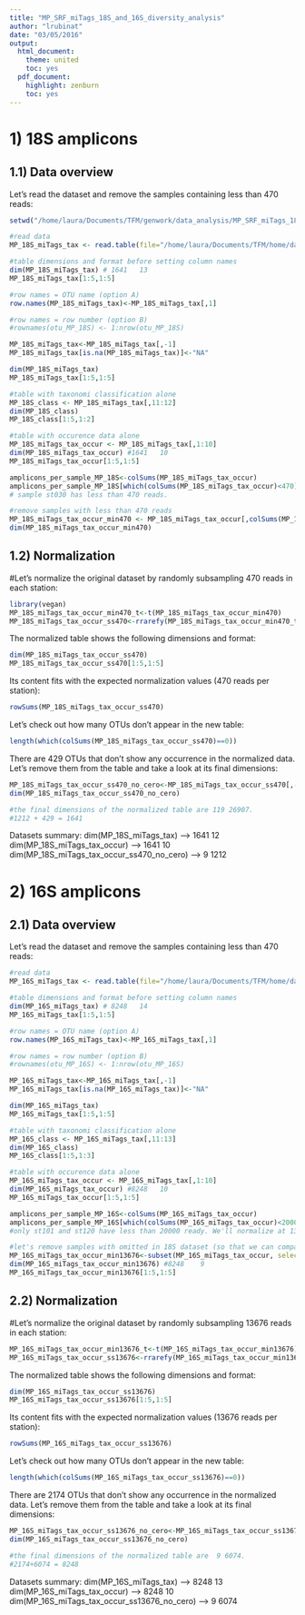 ```yaml
---
title: "MP_SRF_miTags_18S_and_16S_diversity_analysis"
author: "lrubinat"
date: "03/05/2016"
output:
  html_document:
    theme: united
    toc: yes
  pdf_document:
    highlight: zenburn
    toc: yes
---
```


<!--- INITIALIZATION
```r
#error hook to kill knitr in case of errors
library(knitr)
knit_hooks$set(error = function(x, options) stop(x))
opts_chunk$set(cache=TRUE, autodep=TRUE)
```
--->

# 1) 18S amplicons

## 1.1) Data overview

Let's read the dataset and remove the samples containing less than 470 reads:

``` r
setwd("/home/laura/Documents/TFM/genwork/data_analysis/MP_SRF_miTags_18S_and_16S_diversity_analysis/")

#read data 
MP_18S_miTags_tax <- read.table(file="/home/laura/Documents/TFM/home/data/TARASPINA/SRF_miTags/MP_SRF/otu_table99_MP_SRF_18S.txt", head=TRUE, fill=TRUE)

#table dimensions and format before setting column names
dim(MP_18S_miTags_tax) # 1641   13
MP_18S_miTags_tax[1:5,1:5]

#row names = OTU name (option A)
row.names(MP_18S_miTags_tax)<-MP_18S_miTags_tax[,1]

#row names = row number (option B)
#rownames(otu_MP_18S) <- 1:nrow(otu_MP_18S)

MP_18S_miTags_tax<-MP_18S_miTags_tax[,-1]
MP_18S_miTags_tax[is.na(MP_18S_miTags_tax)]<-"NA"

dim(MP_18S_miTags_tax)
MP_18S_miTags_tax[1:5,1:5]

#table with taxonomi classification alone
MP_18S_class <- MP_18S_miTags_tax[,11:12]
dim(MP_18S_class)
MP_18S_class[1:5,1:2]

#table with occurence data alone
MP_18S_miTags_tax_occur <- MP_18S_miTags_tax[,1:10]
dim(MP_18S_miTags_tax_occur) #1641   10
MP_18S_miTags_tax_occur[1:5,1:5]

amplicons_per_sample_MP_18S<-colSums(MP_18S_miTags_tax_occur)
amplicons_per_sample_MP_18S[which(colSums(MP_18S_miTags_tax_occur)<470)]
# sample st030 has less than 470 reads.

#remove samples with less than 470 reads
MP_18S_miTags_tax_occur_min470 <- MP_18S_miTags_tax_occur[,colSums(MP_18S_miTags_tax_occur) >= 470]
dim(MP_18S_miTags_tax_occur_min470)
```


## 1.2) Normalization

#Let's normalize the original dataset by randomly subsampling 470 reads in each station:

``` r
library(vegan)
MP_18S_miTags_tax_occur_min470_t<-t(MP_18S_miTags_tax_occur_min470)
MP_18S_miTags_tax_occur_ss470<-rrarefy(MP_18S_miTags_tax_occur_min470_t, 470)
```

The normalized table shows the following dimensions and format:

```r
dim(MP_18S_miTags_tax_occur_ss470)
MP_18S_miTags_tax_occur_ss470[1:5,1:5]
```

Its content fits with the expected normalization values (470 reads per station):

``` r
rowSums(MP_18S_miTags_tax_occur_ss470)
```

Let's check out how many OTUs don't appear in the new table:

```r
length(which(colSums(MP_18S_miTags_tax_occur_ss470)==0)) 
```

There are 429 OTUs that don't show any occurrence in the normalized data. Let's remove them from the table and take a look at its final dimensions:

```r
MP_18S_miTags_tax_occur_ss470_no_cero<-MP_18S_miTags_tax_occur_ss470[,-(which(colSums(MP_18S_miTags_tax_occur_ss470)==0))]
dim(MP_18S_miTags_tax_occur_ss470_no_cero)

#the final dimensions of the normalized table are 119 26907.
#1212 + 429 = 1641
```

Datasets summary:
dim(MP_18S_miTags_tax) --> 1641   12
dim(MP_18S_miTags_tax_occur) --> 1641   10
dim(MP_18S_miTags_tax_occur_ss470_no_cero) --> 9 1212



# 2) 16S amplicons

## 2.1) Data overview

Let's read the dataset and remove the samples containing less than 470 reads:

``` r

#read data 
MP_16S_miTags_tax <- read.table(file="/home/laura/Documents/TFM/home/data/TARASPINA/SRF_miTags/MP_SRF/otu_table99_MP_SRF_16S.txt", head=TRUE, fill=TRUE)

#table dimensions and format before setting column names
dim(MP_16S_miTags_tax) # 8248   14
MP_16S_miTags_tax[1:5,1:5]

#row names = OTU name (option A)
row.names(MP_16S_miTags_tax)<-MP_16S_miTags_tax[,1]

#row names = row number (option B)
#rownames(otu_MP_16S) <- 1:nrow(otu_MP_16S)

MP_16S_miTags_tax<-MP_16S_miTags_tax[,-1]
MP_16S_miTags_tax[is.na(MP_16S_miTags_tax)]<-"NA"

dim(MP_16S_miTags_tax)
MP_16S_miTags_tax[1:5,1:5]

#table with taxonomi classification alone
MP_16S_class <- MP_16S_miTags_tax[,11:13]
dim(MP_16S_class)
MP_16S_class[1:5,1:3]

#table with occurence data alone
MP_16S_miTags_tax_occur <- MP_16S_miTags_tax[,1:10]
dim(MP_16S_miTags_tax_occur) #8248   10
MP_16S_miTags_tax_occur[1:5,1:5]

amplicons_per_sample_MP_16S<-colSums(MP_16S_miTags_tax_occur)
amplicons_per_sample_MP_16S[which(colSums(MP_16S_miTags_tax_occur)<20000)]
#only st101 and st120 have less than 20000 ready. We'll normalize at 13676 reads.

#let's remove samples with omitted in 18S dataset (so that we can compare the relative abundance of 18S and 16S OTUs considering the same samples)
MP_16S_miTags_tax_occur_min13676<-subset(MP_16S_miTags_tax_occur, select=-c(st030))
dim(MP_16S_miTags_tax_occur_min13676) #8248    9
MP_16S_miTags_tax_occur_min13676[1:5,1:5]
```

## 2.2) Normalization

#Let's normalize the original dataset by randomly subsampling 13676 reads in each station:

``` r
MP_16S_miTags_tax_occur_min13676_t<-t(MP_16S_miTags_tax_occur_min13676)
MP_16S_miTags_tax_occur_ss13676<-rrarefy(MP_16S_miTags_tax_occur_min13676_t, 13676)
```

The normalized table shows the following dimensions and format:

```r
dim(MP_16S_miTags_tax_occur_ss13676)
MP_16S_miTags_tax_occur_ss13676[1:5,1:5]
```

Its content fits with the expected normalization values (13676 reads per station):

``` r
rowSums(MP_16S_miTags_tax_occur_ss13676)
```

Let's check out how many OTUs don't appear in the new table:

```r
length(which(colSums(MP_16S_miTags_tax_occur_ss13676)==0)) 
```

There are 2174 OTUs that don't show any occurrence in the normalized data. Let's remove them from the table and take a look at its final dimensions:

```r
MP_16S_miTags_tax_occur_ss13676_no_cero<-MP_16S_miTags_tax_occur_ss13676[,-(which(colSums(MP_16S_miTags_tax_occur_ss13676)==0))]
dim(MP_16S_miTags_tax_occur_ss13676_no_cero)

#the final dimensions of the normalized table are  9 6074.
#2174+6074 = 8248
```

Datasets summary:
dim(MP_16S_miTags_tax) --> 8248   13
dim(MP_16S_miTags_tax_occur) --> 8248   10
dim(MP_16S_miTags_tax_occur_ss13676_no_cero) -->  9 6074

